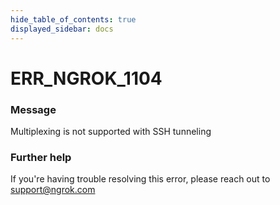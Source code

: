 ```yaml
---
hide_table_of_contents: true
displayed_sidebar: docs
---
```



# ERR_NGROK_1104

### Message

Multiplexing is not supported with SSH tunneling

### Further help

If you're having trouble resolving this error, please reach out to [support@ngrok.com](mailto:support@ngrok.com?subject=Help%20with%20ERR_NGROK_1104)

<ErrorDetails error="err_ngrok_1104" />
